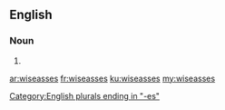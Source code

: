 ==English==

===Noun===
{{head|en|plural}}

# {{plural of|wiseass|lang=en|nocat=1}}

[[Category:English plurals ending in "-es"]]

[[ar:wiseasses]]
[[fr:wiseasses]]
[[ku:wiseasses]]
[[my:wiseasses]]